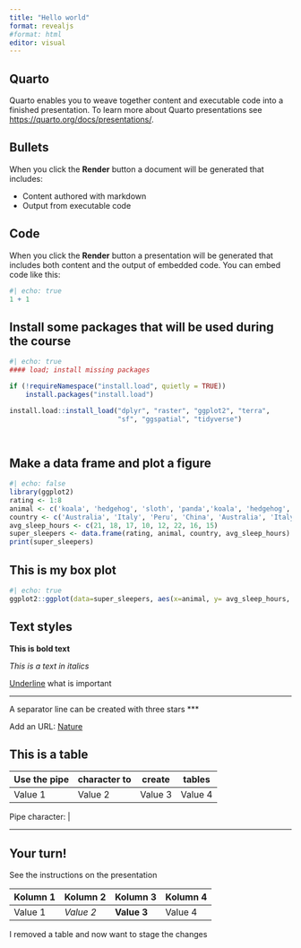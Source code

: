 ```yaml
---
title: "Hello world"
format: revealjs
#format: html
editor: visual
---
```


## Quarto

Quarto enables you to weave together content and executable code into a finished presentation. To learn more about Quarto presentations see <https://quarto.org/docs/presentations/>.

## Bullets

When you click the **Render** button a document will be generated that includes:

-   Content authored with markdown
-   Output from executable code

## Code

When you click the **Render** button a presentation will be generated that includes both content and the output of embedded code. You can embed code like this:

```r
#| echo: true
1 + 1
```

## Install some packages that will be used during the course

```r
#| echo: true
#### load; install missing packages

if (!requireNamespace("install.load", quietly = TRUE))
    install.packages("install.load")

install.load::install_load("dplyr", "raster", "ggplot2", "terra", 
                           "sf", "ggspatial", "tidyverse")

 
```

## Make a data frame and plot a figure

```r
#| echo: false
library(ggplot2)
rating <- 1:8
animal <- c('koala', 'hedgehog', 'sloth', 'panda','koala', 'hedgehog', 'sloth', 'panda') 
country <- c('Australia', 'Italy', 'Peru', 'China', 'Australia', 'Italy', 'Peru', 'China')
avg_sleep_hours <- c(21, 18, 17, 10, 12, 22, 16, 15)
super_sleepers <- data.frame(rating, animal, country, avg_sleep_hours)
print(super_sleepers)
```

## This is my box plot

```r
#| echo: true
ggplot2::ggplot(data=super_sleepers, aes(x=animal, y= avg_sleep_hours, fill=country)) + geom_boxplot()
```

## Text styles

**This is bold text**

*This is a text in italics*

[Underline]{.underline} what is important

------------------------------------------------------------------------

A separator line can be created with three stars \*\*\*

Add an URL: [Nature](www.nature.com "Lets procastinate")

## This is a table

| Use the pipe | character to | create  | tables  |
|--------------|--------------|---------|---------|
| Value 1      | Value 2      | Value 3 | Value 4 |

Pipe character: \|

------------------------------------------------------------------------

## Your turn!

See the instructions on the presentation

| Kolumn 1 | Kolumn 2  | Kolumn 3    | Kolumn 4 |
|----------|-----------|-------------|----------|
| Value 1  | *Value 2* | **Value 3** | Value 4  |

I removed a table and now want to stage the changes
